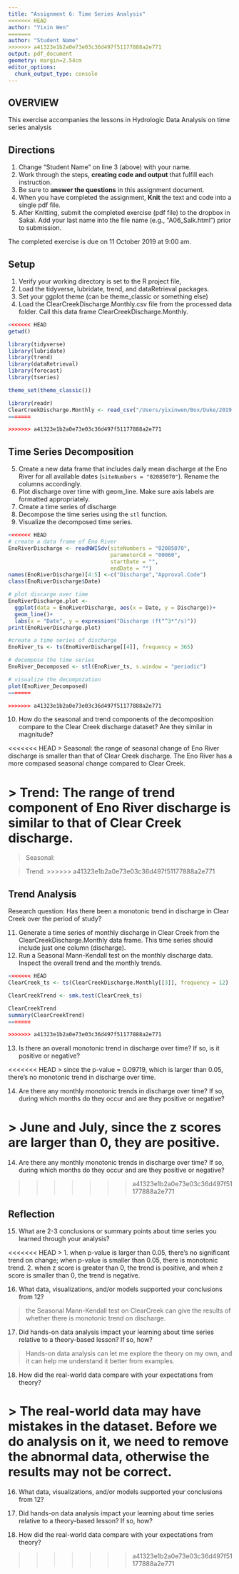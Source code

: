 ```yaml
---
title: "Assignment 6: Time Series Analysis"
<<<<<<< HEAD
author: "Yixin Wen"
=======
author: "Student Name"
>>>>>>> a41323e1b2a0e73e03c36d497f51177888a2e771
output: pdf_document
geometry: margin=2.54cm
editor_options: 
  chunk_output_type: console
---
```


## OVERVIEW

This exercise accompanies the lessons in Hydrologic Data Analysis on time series analysis

## Directions
1. Change "Student Name" on line 3 (above) with your name.
2. Work through the steps, **creating code and output** that fulfill each instruction.
3. Be sure to **answer the questions** in this assignment document.
4. When you have completed the assignment, **Knit** the text and code into a single pdf file.
5. After Knitting, submit the completed exercise (pdf file) to the dropbox in Sakai. Add your last name into the file name (e.g., "A06_Salk.html") prior to submission.

The completed exercise is due on 11 October 2019 at 9:00 am.

## Setup

1. Verify your working directory is set to the R project file, 
2. Load the tidyverse, lubridate, trend, and dataRetrieval packages. 
3. Set your ggplot theme (can be theme_classic or something else)
4. Load the ClearCreekDischarge.Monthly.csv file from the processed data folder. Call this data frame ClearCreekDischarge.Monthly.

```r
<<<<<<< HEAD
getwd()

library(tidyverse)
library(lubridate)
library(trend)
library(dataRetrieval)
library(forecast)
library(tseries)

theme_set(theme_classic())

library(readr)
ClearCreekDischarge.Monthly <- read_csv("/Users/yixinwen/Box/Duke/2019 Fall/Hydrologic Data Analysis/Hydrologic_Data_Analysis/Data/Processed/ClearCreekDischarge.Monthly.csv")
=======

>>>>>>> a41323e1b2a0e73e03c36d497f51177888a2e771
```

## Time Series Decomposition
5. Create a new data frame that includes daily mean discharge at the Eno River for all available dates (`siteNumbers = "02085070"`). Rename the columns accordingly.
6. Plot discharge over time with geom_line. Make sure axis labels are formatted appropriately.
7. Create a time series of discharge
8. Decompose the time series using the `stl` function.
9. Visualize the decomposed time series.
```r
<<<<<<< HEAD
# create a data frame of Eno River 
EnoRiverDischarge <- readNWISdv(siteNumbers = "02085070",
                                parameterCd = "00060",
                                startDate = "",
                                endDate = "")
names(EnoRiverDischarge)[4:5] <-c("Discharge","Approval.Code")
class(EnoRiverDischarge$Date)

# plot discarge over time
EnoRiverDischarge.plot <-
  ggplot(data = EnoRiverDischarge, aes(x = Date, y = Discharge))+
  geom_line()+
  labs(x = "Date", y = expression("Discharge (ft"^3*"/s)"))
print(EnoRiverDischarge.plot)

#create a time series of discharge
EnoRiver_ts <- ts(EnoRiverDischarge[[4]], frequency = 365)

# decompose the time series
EnoRiver_Decomposed <- stl(EnoRiver_ts, s.window = "periodic")

# visualize the decompozation
plot(EnoRiver_Decomposed)
=======

>>>>>>> a41323e1b2a0e73e03c36d497f51177888a2e771
```

10. How do the seasonal and trend components of the decomposition compare to the Clear Creek discharge dataset? Are they similar in magnitude?

<<<<<<< HEAD
> Seasonal: the range of seasonal change of Eno River discharge is smaller than that of Clear Creek discharge. The Eno River has a more compased seasonal change compared to Clear Creek.

> Trend: The range of trend component of Eno River discharge is similar to that of Clear Creek discharge.
=======
> Seasonal: 

> Trend: 
>>>>>>> a41323e1b2a0e73e03c36d497f51177888a2e771

## Trend Analysis
Research question: Has there been a monotonic trend in discharge in Clear Creek over the period of study?

11. Generate a time series of monthly discharge in Clear Creek from the ClearCreekDischarge.Monthly data frame. This time series should include just one column (discharge). 
12. Run a Seasonal Mann-Kendall test on the monthly discharge data. Inspect the overall trend and the monthly trends. 
```r
<<<<<<< HEAD
ClearCreek_ts <- ts(ClearCreekDischarge.Monthly[[3]], frequency = 12)

ClearCreekTrend <- smk.test(ClearCreek_ts)

ClearCreekTrend
summary(ClearCreekTrend)
=======

>>>>>>> a41323e1b2a0e73e03c36d497f51177888a2e771
```

13. Is there an overall monotonic trend in discharge over time? If so, is it positive or negative?

<<<<<<< HEAD
> since the p-value = 0.09719, which is larger than 0.05, there's no monotonic trend in discharge over time.

14. Are there any monthly monotonic trends in discharge over time? If so, during which months do they occur and are they positive or negative?

> June and July, since the z scores are larger than 0, they are positive.
=======
> 

14. Are there any monthly monotonic trends in discharge over time? If so, during which months do they occur and are they positive or negative?

> 
>>>>>>> a41323e1b2a0e73e03c36d497f51177888a2e771

## Reflection
15. What are 2-3 conclusions or summary points about time series you learned through your analysis?

<<<<<<< HEAD
> 1. when p-value is larger than 0.05, there's no significant trend on change; when p-value is smaller than 0.05, there is monotonic trend.
2. when z score is greater than 0, the trend is positive, and when z score is smaller than 0, the trend is negative. 

16. What data, visualizations, and/or models supported your conclusions from 12?

> the Seasonal Mann-Kendall test on ClearCreek can give the results of whether there is monotonic trend on discharge.

17. Did hands-on data analysis impact your learning about time series relative to a theory-based lesson? If so, how?

>Hands-on data analysis can let me explore the theory on my own, and it can help me understand it better from examples. 

18.	How did the real-world data compare with your expectations from theory?

>  The real-world data may have mistakes in the dataset. Before we do analysis on it, we need to remove the abnormal data, otherwise the results may not be correct.
=======
>

16. What data, visualizations, and/or models supported your conclusions from 12?

> 

17. Did hands-on data analysis impact your learning about time series relative to a theory-based lesson? If so, how?

>

18.	How did the real-world data compare with your expectations from theory?

>
>>>>>>> a41323e1b2a0e73e03c36d497f51177888a2e771
